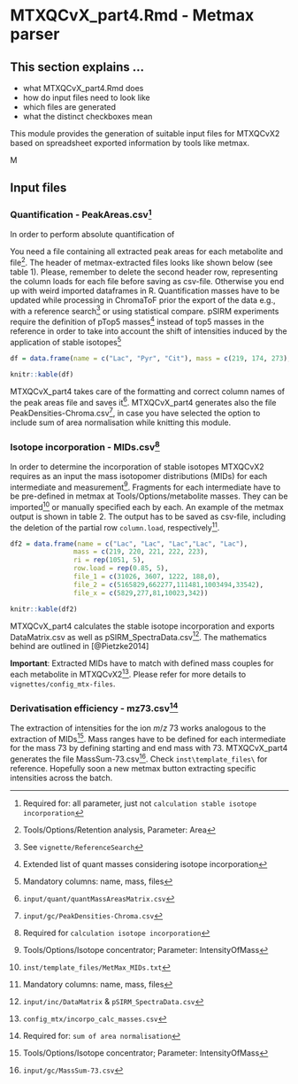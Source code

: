 # MTXQCvX_part4.Rmd - Metmax parser

## This section explains ...

- what MTXQCvX_part4.Rmd does
- how do input files need to look like
- which files are generated
- what the distinct checkboxes mean



This module provides the generation of suitable input files for MTXQCvX2 based on spreadsheet exported information by tools like metmax. 

M

## Input files
### Quantification - PeakAreas.csv^[Required for: all parameter, just not `calculation stable isotope incorporation`]

In order to perform absolute quantification of 

You need a file containing all extracted peak areas for each metabolite and file^[Tools/Options/Retention analysis, Parameter: Area]. The header of metmax-extracted files looks like shown below (see table 1). Please, remember to delete the second header row, representing the column loads for each file before saving as csv-file. Otherwise you end up with weird imported dataframes in R.
Quantification masses have to be updated while processing in ChromaToF prior the export of the data e.g., with a reference search^[See `vignette/ReferenceSearch`] or using statistical compare. pSIRM experiments require the definition of pTop5 masses^[Extended list of quant masses considering isotope incorporation] instead of top5 masses in the reference in order to take into account the shift of intensities induced by the application of stable isotopes^[Mandatory columns: name, mass, files]


```r

df = data.frame(name = c("Lac", "Pyr", "Cit"), mass = c(219, 174, 273), ri = c(1051, 1042, 1805), row.load = c(0.76, 0.65, 0.99), file_1 = c(15423, 56978, 1326), file_2 = c(135444, 46888, 23321), file_x = c(465486, 4354544, 132121))

knitr::kable(df)


```

MTXQCvX_part4 takes care of the formatting and correct column names of the peak areas file and saves it^[`input/quant/quantMassAreasMatrix.csv`].  MTXQCvX_part4 generates also the file PeakDensities-Chroma.csv^[`input/gc/PeakDensities-Chroma.csv`], in case you have selected the option to include sum of area normalisation while knitting this module.


### Isotope incorporation - MIDs.csv^[Required for `calculation isotope incorporation`]

In order to determine the incorporation of stable isotopes MTXQCvX2 requires as an input the mass isotopomer distributions (MIDs) for each intermediate and measurement^[Tools/Options/Isotope concentrator; Parameter: IntensityOfMass]. Fragments for each intermediate have to be pre-defined in metmax at Tools/Options/metabolite masses. They can be imported^[`inst/template_files/MetMax_MIDs.txt`] or manually specified each by each. An example of the metmax output is shown in table 2. The output has to be saved as csv-file, including the deletion of the partial row `column.load`, respectively^[Mandatory columns: name, mass, files].


```r

df2 = data.frame(name = c("Lac", "Lac", "Lac","Lac", "Lac"),
                mass = c(219, 220, 221, 222, 223),
                ri = rep(1051, 5),
                row.load = rep(0.85, 5),
                file_1 = c(31026, 3607, 1222, 188,0),
                file_2 = c(5165829,662277,111481,1003494,33542),
                file_x = c(5829,277,81,10023,342))

knitr::kable(df2)


```

MTXQCvX_part4 calculates the stable isotope incorporation and exports DataMatrix.csv as well as pSIRM_SpectraData.csv^[`input/inc/DataMatrix` & `pSIRM_SpectraData.csv`]. The mathematics behind are outlined in [@Pietzke2014]

**Important**: Extracted MIDs have to match with defined mass couples for each metabolite in MTXQCvX2^[`config_mtx/incorpo_calc_masses.csv`]. Please refer for more details to `vignettes/config_mtx-files`.


### Derivatisation efficiency - mz73.csv^[Required for: `sum of area normalisation`]

The extraction of intensities for the ion $m/z$ 73 works analogous to the extraction of MIDs^[Tools/Options/Isotope concentrator; Parameter: IntensityOfMass]. Mass ranges have to be defined for each intermediate for the mass 73 by defining starting and end mass with 73. MTXQCvX_part4 generates the file MassSum-73.csv^[`input/gc/MassSum-73.csv`]. Check `inst\template_files\` for reference. Hopefully soon a new metmax button extracting specific intensities across the batch.

